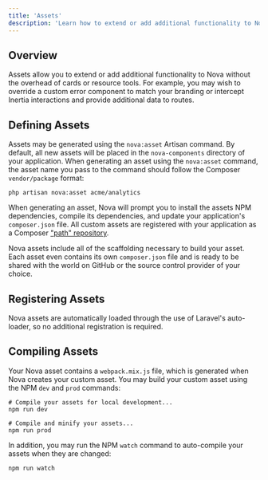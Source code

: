 ```yaml
---
title: 'Assets'
description: 'Learn how to extend or add additional functionality to Nova.'
---
```


## Overview

Assets allow you to extend or add additional functionality to Nova without the overhead of cards or resource tools. For example, you may wish to override a custom error component to match your branding or intercept Inertia interactions and provide additional data to routes.

## Defining Assets

Assets may be generated using the `nova:asset` Artisan command. By default, all new assets will be placed in the `nova-components` directory of your application. When generating an asset using the `nova:asset` command, the asset name you pass to the command should follow the Composer `vendor/package` format:

```shell
php artisan nova:asset acme/analytics
```

When generating an asset, Nova will prompt you to install the assets NPM dependencies, compile its dependencies, and update your application's `composer.json` file. All custom assets are registered with your application as a Composer ["path" repository](https://getcomposer.org/doc/05-repositories#path).

Nova assets include all of the scaffolding necessary to build your asset. Each asset even contains its own `composer.json` file and is ready to be shared with the world on GitHub or the source control provider of your choice.

## Registering Assets

Nova assets are automatically loaded through the use of Laravel's auto-loader, so no additional registration is required.

## Compiling Assets

Your Nova asset contains a `webpack.mix.js` file, which is generated when Nova creates your custom asset. You may build your custom asset using the NPM `dev` and `prod` commands:

```shell
# Compile your assets for local development...
npm run dev

# Compile and minify your assets...
npm run prod
```

In addition, you may run the NPM `watch` command to auto-compile your assets when they are changed:

```shell
npm run watch
```

